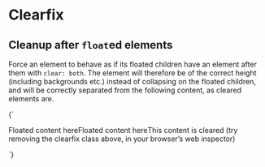 
<Meta title="Layout/Clearfix" />

# Clearfix

## Cleanup after `float`ed elements

Force an element to behave as if its floated children have an element after them with `clear: both`. The element will therefore be of the correct height (including backgrounds etc.) instead of collapsing on the floated children, and will be correctly separated from the following content, as cleared elements are.

<Canvas>
  <Story name="Block">
    {`
      <div>
        <div class="l-clearfix u-background-color--secondary">
          <div class="l-clearfix" style="float: left;">Floated content here</div>
          <div class="l-clearfix" style="float: left;">Floated content here</div>
        </div>
        <p>This content is cleared (try removing the clearfix class above, in your browser’s web inspector)</p>
      </div>
    `}
  </Story>
</Canvas>
